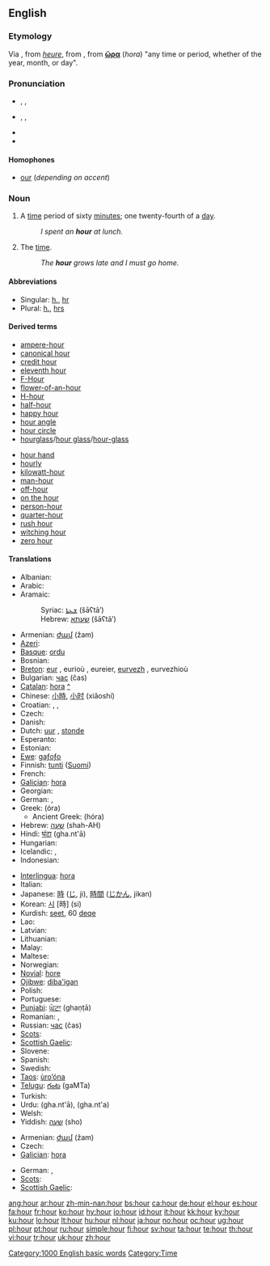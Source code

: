 ==English==

{{rank|thousand|looking|John|366|hour|air|reason|feel}}

===Etymology===
Via {{etyl|enm}}, from {{etyl|fro}} ''[[heure]]'', from {{etyl|la}} {{term|hora|hōra|lang=la|hour}}, from
{{etyl|grc}} '''[[ὥρα]]''' (''hora'') "any time or period, whether of the year, month, or day".

===Pronunciation===
* {{a|RP|Australia}} {{enPR|ouə(r)}}, {{IPA|/aʊə(ɹ)/}}, {{SAMPA|/aU@(r)/}}
* {{a|US|Canada}} {{enPR|our}}, {{IPA|/aʊɹ/|/aʊɚ/}}, {{SAMPA|/aUr/}}
* {{audio|en-us-hour.ogg|Audio (US)}}
* {{rhymes|aʊə(r)}}

====Homophones====
* [[our]] (''depending on accent'')

===Noun===
{{wikipedia}}
{{en-noun}}

# A [[time]] period of sixty [[minute]]s; one twenty-fourth of a [[day]].
#: ''I spent an '''hour''' at lunch.''
# {{poetic}} The [[time]].
#: ''The '''hour''' grows late and I must go home.''

====Abbreviations====
* Singular: [[h.]], [[hr]]
* Plural: [[h.]], [[hrs]]

====Derived terms====
{{rel-top}}
* [[ampere-hour]]
* [[canonical hour]]
* [[credit hour]]
* [[eleventh hour]]
* [[F-Hour]]
* [[flower-of-an-hour]]
* [[H-hour]]
* [[half-hour]]
* [[happy hour]]
* [[hour angle]]
* [[hour circle]]
* [[hourglass]]/[[hour glass]]/[[hour-glass]]
{{rel-mid}}
* [[hour hand]]
* [[hourly]]
* [[kilowatt-hour]]
* [[man-hour]]
* [[off-hour]]
* [[on the hour]]
* [[person-hour]]
* [[quarter-hour]]
* [[rush hour]]
* [[witching hour]]
* [[zero hour]]
{{rel-bottom}}

{{lookfrom|hour}}

====Translations====
{{trans-top|time period of sixty minutes}}
* Albanian: {{t-|sq|orë|f|xs=Albanian}}
* Arabic: {{Arab|[[ساعة]]}} {{IPAchar|(sāʕa)}} {{f}}
* Aramaic:
*: Syriac: [[ܫܥܬܐ]] (šāʕtā’) {{f}}
*: Hebrew: [[שעתא]] (šāʕtā’) {{f}}
* Armenian: [[ժամ]] (žam)
* [[Azeri]]: {{t|az|saat}}
* [[Basque]]: [[ordu]]
* Bosnian: {{t-|bs|sat|m}}
* [[Breton]]: [[eur]] {{f}}, eurioù {{p}}, eureier, [[eurvezh]] {{f}}, eurvezhioù {{p}}
* Bulgarian: [[час]] (čas) {{m}}
* [[Catalan]]: [[hora]] {{f}} [[:ca:hora|^]]
* Chinese: [[小時]], [[小时]] (xiǎoshí)
* Croatian: {{t+|hr|sat|m}}, {{t-|hr|ura|f}}, {{t-|hr|čas|m}}
* Czech: {{t+|cs|hodina|f}}
* Danish: {{t+|da|time}}
* Dutch: [[uur]] {{n}}, [[stonde]] {{f}}
* Esperanto: {{t-|eo|horo|xs=Esperanto}}
* Estonian: {{t|et|tund}}
* [[Ewe]]: [[gaƒoƒo]]
* Finnish: [[tunti]] ([[:fi:tunti|Suomi]])
* French: {{t+|fr|heure|f}}
* [[Galician]]: [[hora]] {{f}}
* Georgian: {{t|ka|საათი|tr=saat’i|sc=Geor}}
* German: {{t+|de|Stunde|f}}, {{t+|de|Uhr|f}}
* Greek: {{t+|el|ώρα|f|sc=Grek}} (óra)
** Ancient Greek: {{IPAchar|[[ὥρα]]}} (hóra)  {{f}}
* Hebrew: [[שעה]] (shah-AH) {{f}}
* Hindi: [[घंटा]] (gha.nt'ā)
* Hungarian: {{t+|hu|óra}}
* Icelandic: {{t+|is|klukkustund}}, {{t+|is|klukkutími}}
* Indonesian: {{t-|id|jam|xs=Indonesian}}
{{trans-mid}}
* [[Interlingua]]: [[hora]]
* Italian: {{t+|it|ora|f}}
* Japanese: [[時]] ([[じ]], ji), [[時間]] ([[じかん]], jikan)
* Korean: [[시]] [時] (si)
* Kurdish: [[seet]], 60 [[deqe]]
* Lao: {{t+|lo|ຊົ່ວໂມງ|tr=sua-mööng|sc=Laoo|xs=Lao}}
* Latvian: {{t-|lv|stunda|f|xs=Latvian}}
* Lithuanian: {{t+|lt|valanda|f|xs=Lithuanian}}
* Malay: {{t+|ms|jam|xs=Malay}}
* Maltese: {{t-|mt|siegħa|xs=Maltese}}
* Norwegian: {{t+|no|time}}
* [[Novial]]: [[hore]]
* [[Ojibwe]]: [[diba'igan]]
* Polish: {{t+|pl|godzina|f}}
* Portuguese: {{t+|pt|hora|f}}
* [[Punjabi]]: [[ਘੰਟਾ]] (ghaṇṭā)
* Romanian: {{t+|ro|oră|f}}, {{t+|ro|ceas|m|f}}
* Russian: [[час]] (čas) {{f}}
* [[Scots]]: {{tø|sco|oor|xs=Scots}}
* [[Scottish Gaelic]]: {{t-|gd|uair|f|xs=Scottish Gaelic}}
* Slovene: {{t+|sl|ura|f}}
* Spanish: {{t+|es|hora|f}}
* Swedish: {{t+|sv|timme|c}}
* [[Taos]]: [[ùro’óna]]
* [[Telugu]]: [[గంట]] (gaMTa)
* Turkish: {{t+|tr|saat}}
* Urdu: {{ur-Arab|[[گھنٹا]]}} (gha.nt'ā), {{ur-Arab|[[گھنٹہ]]}} (gha.nt'a)
* Welsh: {{t-|cy|awr|f|xs=Welsh}}
* Yiddish: [[שעה]] (sho) {{f}}
{{trans-bottom}}

{{trans-top|the time}}
* Armenian: [[ժամ]] (žam)
* Czech: {{t+|cs|hodina|f}}
* [[Galician]]: [[hora]] {{f}}
{{trans-mid}}
* German: {{t+|de|Zeit|f}}, {{t+|de|Uhr}}
* [[Scots]]: {{tø|sco|oor|xs=Scots}}
* [[Scottish Gaelic]]: {{t-|gd|uair|f|xs=Scottish Gaelic}}
{{trans-bottom}}

[[Category:1000 English basic words]]
[[Category:Time]]

[[ang:hour]]
[[ar:hour]]
[[zh-min-nan:hour]]
[[bs:hour]]
[[ca:hour]]
[[de:hour]]
[[el:hour]]
[[es:hour]]
[[fa:hour]]
[[fr:hour]]
[[ko:hour]]
[[hy:hour]]
[[io:hour]]
[[id:hour]]
[[it:hour]]
[[kk:hour]]
[[ky:hour]]
[[ku:hour]]
[[lo:hour]]
[[lt:hour]]
[[hu:hour]]
[[nl:hour]]
[[ja:hour]]
[[no:hour]]
[[oc:hour]]
[[ug:hour]]
[[pl:hour]]
[[pt:hour]]
[[ru:hour]]
[[simple:hour]]
[[fi:hour]]
[[sv:hour]]
[[ta:hour]]
[[te:hour]]
[[th:hour]]
[[vi:hour]]
[[tr:hour]]
[[uk:hour]]
[[zh:hour]]